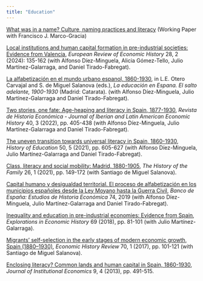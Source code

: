 ```yaml
---
title: "Education"
---
```


[What was in a name? Culture, naming practices and literacy](https://cepr.org/publications/dp19625) (Working Paper with Francisco J. Marco-Gracia)

[Local institutions and human capital formation in pre-industrial societies: Evidence from Valencia](https://doi.org/10.1093/ereh/head022), *European Review of Economic History* 28, 2 (2024): 135-162 (with Alfonso Díez-Minguela, Alicia Gómez-Tello, Julio Martínez-Galarraga, and Daniel Tirado-Fabregat).

[La alfabetización en el mundo urbano espanol, 1860-1930](https://www.catarata.org/libro/la-educacion-en-espana_142417/), in L.E. Otero Carvajal and S. de Miguel Salanova (eds.), *La educación en Espana. El salto adelante, 1900-1930* (Madrid: Catarata). (with Alfonso Díez-Minguela, Julio Martínez-Galarraga and Daniel Tirado-Fabregat).

[Two stories, one fate: Age-heaping and literacy in Spain, 1877-1930](https://doi.org/10.1017/S0212610921000033), *Revista de Historia Económica - Journal of Iberian and Latin American Economic History* 40, 3 (2022), pp. 405-438 (with Alfonso Díez-Minguela, Julio Martínez-Galarraga and Daniel Tirado-Fabregat).

[The uneven transition towards universal literacy in Spain, 1860-1930](https://doi.org/10.1080/0046760X.2021.1890237), *History of Education* 50, 5 (2021), pp. 605-627 (with Alfonso Díez-Minguela, Julio Martínez-Galarraga and Daniel Tirado-Fabregat).

[Class, literacy and social mobility: Madrid, 1880-1905](https://doi.org/10.1080/1081602X.2020.1853587), *The History of the Family* 26, 1 (2021), pp. 149-172 (with Santiago de Miguel Salanova).

[Capital humano y desigualdad territorial. El proceso de alfabetización en los municipios españoles desde la Ley Moyano hasta la Guerra Civil](https://www.bde.es/f/webbde/SES/Secciones/Publicaciones/PublicacionesSeriadas/EstudiosHistoriaEconomica/Fic/roja74.pdf), *Banco de España: Estudios de Historia Económica* 74, 2019 (with Alfonso Díez-Minguela, Julio Martínez-Galarraga and Daniel Tirado-Fabregat).

[Inequality and education in pre-industrial economies: Evidence from Spain](https://doi.org/10.1016/j.eeh.2017.12.003), *Explorations in Economic History* 69 (2018), pp. 81-101 (with Julio Martínez-Galarraga).

[Migrants’ self-selection in the early stages of modern economic growth, Spain (1880–1930)](https://doi.org/10.1111/ehr.12332), *Economic History Review* 70, 1 (2017), pp. 101-121 (with Santiago de Miguel Salanova).

[Enclosing literacy? Common lands and human capital in Spain, 1860-1930](https://doi.org/10.1017/S1744137413000209), *Journal of Institutional Economics* 9, 4 (2013), pp. 491-515.
